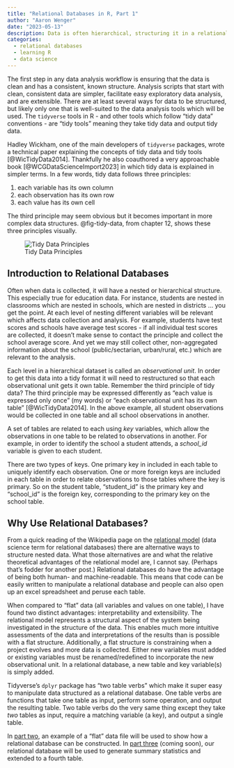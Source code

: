 ---
title: "Relational Databases in R, Part 1"
author: "Aaron Wenger"
date: "2023-05-13"
description: Data is often hierarchical, structuring it in a relational database is an efficient way to account for this.
categories:
  - relational databases
  - learning R
  - data science
---

The first step in any data analysis workflow is ensuring that the data is clean and has a consistent, known structure.
Analysis scripts that start with clean, consistent data are simpler, facilitate easy exploratory data analysis, and are extensible.
There are at least several ways for data to be structured, but likely only one that is well-suited to the data analysis tools which will be used.
The `tidyverse` tools in R - and other tools which follow "tidy data" conventions - are "tidy tools" meaning they take tidy data and output tidy data.

Hadley Wickham, one of the main developers of `tidyverse` packages, wrote a technical paper explaining the concepts of tidy data and tidy tools [@WicTidyData2014].
Thankfully he also coauthored a very approachable book [@WCGDataScienceImport2023] in which tidy data is explained in simpler terms.
In a few words, tidy data follows three principles: 

1. each variable has its own column 
2. each observation has its own row 
3. each value has its own cell

The third principle may seem obvious but it becomes important in more complex data structures. 
@fig-tidy-data, from chapter 12, shows these three principles visually.

![Tidy Data Principles](tidy_data_figure.png){#fig-tidy-data}

## Introduction to Relational Databases

Often when data is collected, it will have a nested or hierarchical structure.
This especially true for education data.
For instance, students are nested in classrooms which are nested in schools, which are nested in districts ... you get the point.
At each level of nesting different variables will be relevant which affects data collection and analysis.
For example, students have test scores and schools have average test scores - if all individual test scores are collected, it doesn't make sense to contact the principle and collect the school average score.
And yet we may still collect other, non-aggregated information about the school (public/sectarian, urban/rural, etc.) which are relevant to the analysis.

Each level in a hierarchical dataset is called an *observational unit*.
In order to get this data into a tidy format it will need to restructured so that each observational unit gets it own table.
Remember the third principle of tidy data?
The third principle may be expressed differently as "each value is expressed only once" (my words) or "each observational unit has its own table" [@WicTidyData2014].
In the above example, all student observations would be collected in one table and all school observations in another.

A set of tables are related to each using *key* variables, which allow the observations in one table to be related to observations in another.
For example, in order to identify the school a student attends, a *school_id* variable is given to each student.

There are two types of keys.
One primary key in included in each table to uniquely identify each observation.
One or more foreign keys are included in each table in order to relate observations to those tables where the key is primary.
So on the student table, "student_id" is the primary key and "school_id" is the foreign key, corresponding to the primary key on the school table.

## Why Use Relational Databases?

From a quick reading of the Wikipedia page on the [relational model](https://en.wikipedia.org/wiki/Relational_model) (data science term for relational databases) there are alternative ways to structure nested data.
What those alternatives are and what the relative theoretical advantages of the relational model are, I cannot say.
(Perhaps that's fodder for another post.)
Relational databases do have the advantage of being both human- and machine-readable.
This means that code can be easily written to manipulate a relational database and people can also open up an excel spreadsheet and peruse each table.

When compared to "flat" data (all variables and values on one table), I have found two distinct advantages: interpretability and extensibility.
The relational model represents a structural aspect of the system being investigated in the structure of the data.
This enables much more intuitive assessments of the data and interpretations of the results than is possible with a flat structure.
Additionally, a flat structure is constraining when a project evolves and more data is collected.
Either new variables must added or existing variables must be renamed/redefined to incorporate the new observational unit.
In a relational database, a new table and key variable(s) is simply added.

Tidyverse's `dplyr` package has "two table verbs" which make it super easy to manipulate data structured as a relational database.
One table verbs are functions that take one table as input, perform some operation, and output the resulting table.
Two table verbs do the very same thing except they take *two* tables as input, require a matching variable (a key), and output a single table.

In [part two](https://ace-wenger.github.io/my_blog/posts/learning_relational_databases_p2/), an example of a "flat" data file will be used to show how a relational database can be constructed.
In [part three](https://ace-wenger.github.io/my_blog/posts/learning_relational_databases_p3/) (coming soon), our relational database will be used to generate summary statistics and extended to a fourth table.
<!-- In [part four](https://ace-wenger.github.io/my_blog/posts/learning_relational_databases_p4/) (coming soon), a -->